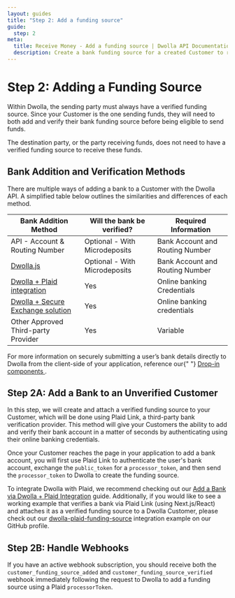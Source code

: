```yaml
---
layout: guides
title: "Step 2: Add a funding source"
guide:
  step: 2
meta:
  title: Receive Money - Add a funding source | Dwolla API Documentation
  description: Create a bank funding source for a created Customer to receive funds.
---
```


# Step 2: Adding a Funding Source

Within Dwolla, the sending party must always have a verified funding source. Since your Customer is the one sending funds, they will need to both add and verify their bank funding source before being eligible to send funds.

The destination party, or the party receiving funds, does not need to have a verified funding source to receive these funds.

## Bank Addition and Verification Methods

There are multiple ways of adding a bank to a Customer with the Dwolla API. A simplified table below outlines the similarities and differences of each method.

| Bank Addition Method                                           | Will the bank be verified?    | Required Information            |
| -------------------------------------------------------------- | ----------------------------- | ------------------------------- |
| API - Account & Routing Number                                 | Optional - With Microdeposits | Bank Account and Routing Number |
| [Dwolla.js](/guides/dwolla-js/add-a-bank-account)              | Optional - With Microdeposits | Bank Account and Routing Number |
| [Dwolla + Plaid integration](/guides/plaid)                    | Yes                           | Online banking Credentials      |
| [Dwolla + Secure Exchange solution](/concepts/secure-exchange) | Yes                           | Online banking credentials      |
| Other Approved Third-party Provider                            | Yes                           | Variable                        |

<AlertBar variation="info">
  For more information on securely submitting a user’s bank details directly to
  Dwolla from the client-side of your application, reference our{" "}
  <a href="/concepts/drop-in-components#create-a-funding-source">
    Drop-in components
  </a>
  .
</AlertBar>

## Step 2A: Add a Bank to an Unverified Customer

In this step, we will create and attach a verified funding source to your Customer, which will be done using Plaid Link, a third-party bank verification provider. This method will give your Customers the ability to add and verify their bank account in a matter of seconds by authenticating using their online banking credentials.

Once your Customer reaches the page in your application to add a bank account, you will first use Plaid Link to authenticate the user's bank account, exchange the `public_token` for a `processor_token`, and then send the `processor_token` to Dwolla to create the funding source.

To integrate Dwolla with Plaid, we recommend checking out our [Add a Bank via Dwolla + Plaid Integration](/guides/plaid) guide. Additionally, if you would like to see a working example that verifies a bank via Plaid Link (using Next.js/React) and attaches it as a verified funding source to a Dwolla Customer, please check out our [dwolla-plaid-funding-source](https://github.com/Dwolla/integration-examples/blob/main/dwolla-plaid-funding-source) integration example on our GitHub profile.

## Step 2B: Handle Webhooks

If you have an active webhook subscription, you should receive both the `customer_funding_source_added` and `customer_funding_source_verified` webhook immediately following the request to Dwolla to add a funding source using a Plaid `processorToken`.
